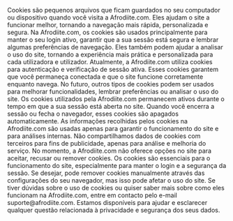 <Session 
  badge="Cookies" 
  title="Política de Cookies" 
  subtitle="Entenda como utilizamos cookies para melhorar a sua experiência na Afrodiite.com" 
/>

<Card title="O que são cookies">
Cookies são pequenos arquivos que ficam guardados no seu computador ou dispositivo quando você visita a Afrodiite.com. Eles ajudam o site a funcionar melhor, tornando a navegação mais rápida, personalizada e segura.
</Card>

<Card title="Para que servem os cookies na Afrodiite.com">
Na Afrodiite.com, os cookies são usados principalmente para manter o seu login ativo, garantir que a sua sessão está segura e lembrar algumas preferências de navegação. Eles também podem ajudar a analisar o uso do site, tornando a experiência mais prática e personalizada para cada utilizadora e utilizador.
</Card>

<Card title="Tipos de cookies utilizados">
Atualmente, a Afrodiite.com utiliza cookies para autenticação e verificação de sessão ativa. Esses cookies garantem que você permaneça conectada e que o site funcione corretamente enquanto navega. No futuro, outros tipos de cookies podem ser usados para melhorar funcionalidades, lembrar preferências ou analisar o uso do site.
</Card>

<Card title="Duração dos cookies">
Os cookies utilizados pela Afrodiite.com permanecem ativos durante o tempo em que a sua sessão está aberta no site. Quando você encerra a sessão ou fecha o navegador, esses cookies são apagados automaticamente.
</Card>

<Card title="Compartilhamento de informações dos cookies">
As informações recolhidas pelos cookies na Afrodiite.com são usadas apenas para garantir o funcionamento do site e para análises internas. Não compartilhamos dados de cookies com terceiros para fins de publicidade, apenas para análise e melhoria do serviço.
</Card>

<Card title="Controle dos cookies">
No momento, a Afrodiite.com não oferece opções no site para aceitar, recusar ou remover cookies. Os cookies são essenciais para o funcionamento do site, especialmente para manter o login e a segurança da sessão. Se desejar, pode remover cookies manualmente através das configurações do seu navegador, mas isso pode afetar o uso do site.
</Card>

<Card title="Dúvidas e contacto">
Se tiver dúvidas sobre o uso de cookies ou quiser saber mais sobre como eles funcionam na Afrodiite.com, entre em contacto pelo e-mail suporte@afrodiite.com. Estamos disponíveis para ajudar e esclarecer qualquer questão relacionada à privacidade e segurança dos seus dados.
</Card>